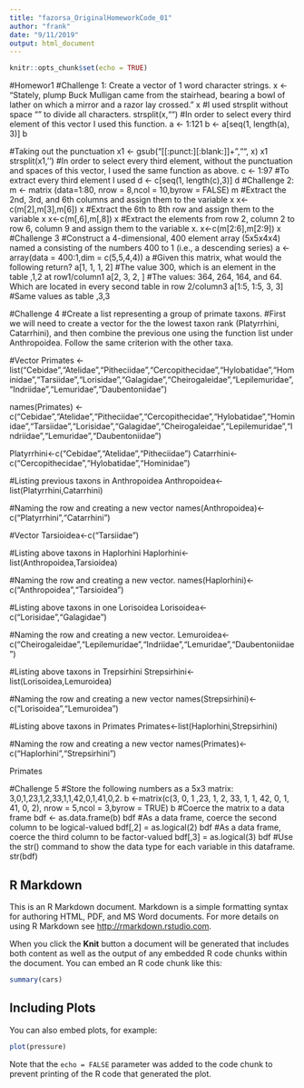 ```yaml
---
title: "fazorsa_OriginalHomeworkCode_01"
author: "frank"
date: "9/11/2019"
output: html_document
---
```


```r
knitr::opts_chunk$set(echo = TRUE)
```
#Homewor1
#Challenge 1: Create a vector of 1 word character strings.
x <- "Stately, plump Buck Mulligan came from the stairhead, bearing a bowl of lather on which a mirror and a razor lay crossed."
x
#I used strsplit without space "" to divide all characters.
strsplit(x,"")
#In order to select every third element of this vector I used this function.
a <- 1:121
b <- a[seq(1, length(a), 3)]
b

#Taking out the punctuation
x1 <- gsub("[[:punct:][:blank:]]+","", x)
x1
strsplit(x1,'')
#In order to select every third element, without the punctuation and spaces of this vector, I used the same function as above.
c <- 1:97
#To extract every third element I used
d <- c[seq(1, length(c),3)]
d
#Challenge 2: 
m <- matrix (data=1:80, nrow = 8,ncol = 10,byrow = FALSE)
m
#Extract the 2nd, 3rd, and 6th columns and assign them to the variable x
x<-c(m[2],m[3],m[6])
x
#Extract the 6th to 8th row and assign them to the variable x
x<-c(m[,6],m[,8])
x
#Extract the elements from row 2, column 2 to row 6, column 9 and assign them to the variable x.
x<-c(m[2:6],m[2:9])
x
#Challenge 3
#Construct a 4-dimensional, 400 element array (5x5x4x4) named a consisting of the numbers 400 to 1 (i.e., a descending series)
a <- array(data = 400:1,dim = c(5,5,4,4))
a
#Given this matrix, what would the following return?
a[1, 1, 1, 2]
#The value 300, which is an element in the table ,1,2 at row1/column1
a[2, 3, 2, ]
#The values: 364, 264, 164, and 64. Which are located in every second table in row 2/column3
a[1:5, 1:5, 3, 3]
#Same values as table ,3,3

#Challenge 4
#Create a list representing a group of primate taxons. 
#First we will need to create a vector for the the lowest taxon rank (Platyrrhini, Catarrhini), and then combine the previous one using the function list under Anthropoidea. Follow the same criterion with the other taxa.

#Vector
Primates <- list("Cebidae","Atelidae","Pitheciidae","Cercopithecidae","Hylobatidae","Hominidae","Tarsiidae","Lorisidae","Galagidae","Cheirogaleidae","Lepilemuridae","Indriidae","Lemuridae","Daubentoniidae")

names(Primates) <-c("Cebidae","Atelidae","Pitheciidae","Cercopithecidae","Hylobatidae","Hominidae","Tarsiidae","Lorisidae","Galagidae","Cheirogaleidae","Lepilemuridae","Indriidae","Lemuridae","Daubentoniidae")

Platyrrhini<-c("Cebidae","Atelidae","Pitheciidae")
Catarrhini<-c("Cercopithecidae","Hylobatidae","Hominidae")

#Listing previous taxons in Anthropoidea
Anthropoidea<-list(Platyrrhini,Catarrhini)

#Naming the row and creating a new vector
names(Anthropoidea)<-c("Platyrrhini","Catarrhini")

#Vector
Tarsioidea<-c("Tarsiidae")

#Listing above taxons in Haplorhini
Haplorhini<-list(Anthropoidea,Tarsioidea)

#Naming the row and creating a new vector.
names(Haplorhini)<-c("Anthropoidea","Tarsioidea")

#Listing above taxons in one Lorisoidea
Lorisoidea<-c("Lorisidae","Galagidae")

#Naming the row and creating a new vector.
Lemuroidea<-c("Cheirogaleidae","Lepilemuridae","Indriidae","Lemuridae","Daubentoniidae")

#Listing above taxons in Trepsirhini
Strepsirhini<-list(Lorisoidea,Lemuroidea)

#Naming the row and creating a new vector
names(Strepsirhini)<-c("Lorisoidea","Lemuroidea")

#Listing above taxons in Primates
Primates<-list(Haplorhini,Strepsirhini)

#Naming the row and creating a new vector
names(Primates)<-c("Haplorhini","Strepsirhini")

Primates

#Challenge 5
#Store the following numbers as a 5x3 matrix: 3,0,1,23,1,2,33,1,1,42,0,1,41,0,2.
b <-matrix(c(3, 0, 1 ,23, 1, 2, 33, 1, 1, 42, 0, 1, 41, 0, 2), nrow = 5,ncol = 3,byrow = TRUE)
b
#Coerce the matrix to a data frame
bdf <- as.data.frame(b)
bdf
#As a data frame, coerce the second column to be logical-valued
bdf[,2] = as.logical(2)
bdf
#As a data frame, coerce the third column to be factor-valued
bdf[,3] = as.logical(3)
bdf
#Use the str() command to show the data type for each variable in this dataframe.
str(bdf)


## R Markdown

This is an R Markdown document. Markdown is a simple formatting syntax for authoring HTML, PDF, and MS Word documents. For more details on using R Markdown see <http://rmarkdown.rstudio.com>.

When you click the **Knit** button a document will be generated that includes both content as well as the output of any embedded R code chunks within the document. You can embed an R code chunk like this:

```r
summary(cars)
```

## Including Plots

You can also embed plots, for example:

```r
plot(pressure)
```

Note that the `echo = FALSE` parameter was added to the code chunk to prevent printing of the R code that generated the plot.
